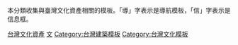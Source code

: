 {{Template category}}
本分類收集與臺灣文化資產相關的模板。「導」字表示是導航模板，「信」字表示是信息框。

[[Category:台灣文化資產|]]
[[Category:台灣歷史模板|文]]
[[Category:台灣建築模板|Category:台灣建築模板]]
[[Category:台灣文化模板|Category:台灣文化模板]]